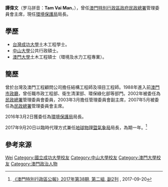 '''譚偉文'''（罗马拼音：'''Tam Vai Man'''，{{bd|？|}}），曾任[[澳門特別行政區政府|澳門特別行政區政府]][[民政總署|民政總署]]管理委員會主席，現任[[環境保護局_(澳門)|環境保護局]]局長。

== 學歷 ==
* [[國立成功大學|台灣成功大學]]土木工程學士。
* [[中山大學|中山大學]]公共行政碩士。
* [[澳門大學|澳門大學]]土木工程碩士（環境及水力工程專業）。

== 簡歷 ==
曾於台灣及澳門工程顧問公司擔任結構工程師及項目工程師。1988年進入前[[澳門市政廳|澳門市政廳]]，曾任職市政工程部、衛生清潔部、環保綠化部等部門。2002年被委任為[[民政總署|民政總署]]管理委員會委員，2003年3月擔任管理委員會副主席，2007年5月被委任為[[民政總署|民政總署]]管理委員會主席。

2016年3月2日獲委任為[[環境保護局_(澳門)|環境保護局]]局長。

2017年9月20日以臨時代理方式兼任[[地球物理暨氣象局|地球物理暨氣象局]]局長，為期一年。<ref>[http://bo.io.gov.mo/bo/ii/2017/38/despce_cn.asp#325 《澳門特別行政區公報》2017年第38期, 第二組, 副2刊] {{Wayback|url=http://bo.io.gov.mo/bo/ii/2017/38/despce_cn.asp#325 |date=20170920093223 }}, 2017-09-20</ref>

== 參考來源 ==
{{reflist}}

{{Authority control}}
{{DEFAULTSORT:Tan谭}}
[[Category:谭姓|Wei]]
[[Category:國立成功大學校友|Category:國立成功大學校友]]
[[Category:中山大學校友|Category:中山大學校友]]
[[Category:澳門大學校友|Category:澳門大學校友]]
[[Category:澳門政治人物|Category:澳門政治人物]]